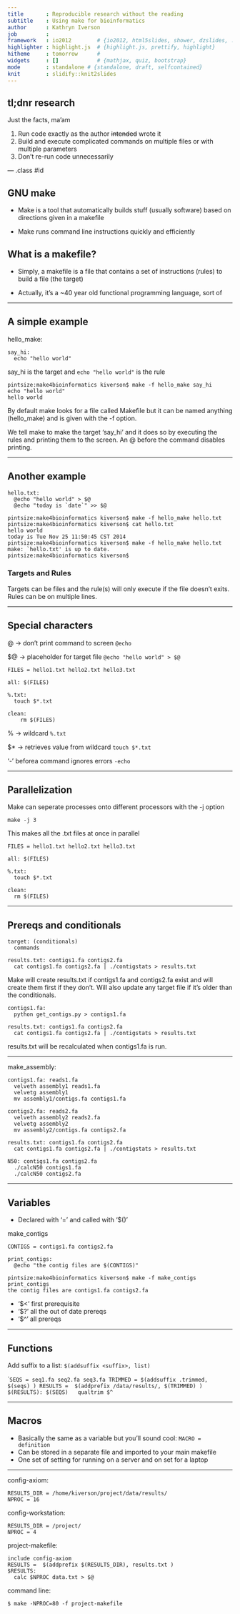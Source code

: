 ```yaml
---
title       : Reproducible research without the reading
subtitle    : Using make for bioinformatics
author      : Kathryn Iverson
job         : 
framework   : io2012        # {io2012, html5slides, shower, dzslides, ...}
highlighter : highlight.js  # {highlight.js, prettify, highlight}
hitheme     : tomorrow      # 
widgets     : []            # {mathjax, quiz, bootstrap}
mode        : standalone # {standalone, draft, selfcontained}
knit        : slidify::knit2slides
---
```


## tl;dnr research

Just the facts, ma'am

1. Run code exactly as the author ~~intended~~ wrote it
2. Build and execute complicated commands on multiple files or with multiple parameters
3. Don't re-run code unnecessarily


--- .class #id 

## GNU make

* Make is a tool that automatically builds stuff (usually software) based on directions given in a makefile

* Make runs command line instructions quickly and efficiently

## What is a makefile?

* Simply, a makefile is a file that contains a set of instructions (rules) to build a file (the target)

* Actually, it's a ~40 year old functional programming language, sort of

---

## A simple example

hello_make:
```
say_hi:
  echo "hello world"
```

say_hi is the target and `echo "hello world"` is the rule
```
pintsize:make4bioinformatics kiverson$ make -f hello_make say_hi 
echo "hello world"
hello world
```

By default make looks for a file called Makefile but it can be named anything (hello_make) and is given with the -f option. 

We tell make to make the target 'say_hi' and it does so by executing the rules and printing them to the screen. An @ before the command disables printing.

---

## Another example
```
hello.txt:
  @echo "hello world" > $@
  @echo "today is `date`" >> $@
```

```
pintsize:make4bioinformatics kiverson$ make -f hello_make hello.txt
pintsize:make4bioinformatics kiverson$ cat hello.txt 
hello world
today is Tue Nov 25 11:50:45 CST 2014
pintsize:make4bioinformatics kiverson$ make -f hello_make hello.txt
make: `hello.txt' is up to date.
pintsize:make4bioinformatics kiverson$
```

### Targets and Rules
Targets can be files and the rule(s) will only execute if the file doesn't exits. Rules can be on multiple lines.

---

## Special characters


@ -> don't print command to screen `@echo`

$@ -> placeholder for target file  `@echo "hello world" > $@`
```
FILES = hello1.txt hello2.txt hello3.txt

all: $(FILES)

%.txt:
  touch $*.txt

clean:
	rm $(FILES)
```
% -> wildcard `%.txt`

$* -> retrieves value from wildcard `touch $*.txt`

'-' beforea command ignores errors `-echo`

---

## Parallelization

Make can seperate processes onto different processors with the -j option

```
make -j 3
```

This makes all the .txt files at once in parallel

```
FILES = hello1.txt hello2.txt hello3.txt

all: $(FILES)

%.txt:
  touch $*.txt

clean:
  rm $(FILES)
```

---

## Prereqs and conditionals

```
target: (conditionals)
  commands
```

```
results.txt: contigs1.fa contigs2.fa
  cat contigs1.fa contigs2.fa | ./contigstats > results.txt
```

Make will create results.txt if contigs1.fa and contigs2.fa exist and will create them first if they don't. Will also update any target file if it's older than the conditionals.

```
contigs1.fa:
  python get_contigs.py > contigs1.fa
  
results.txt: contigs1.fa contigs2.fa
  cat contigs1.fa contigs2.fa | ./contigstats > results.txt
```

results.txt will be recalculated when contigs1.fa is run.

---

make_assembly:

```
contigs1.fa: reads1.fa
  velveth assembly1 reads1.fa
  velvetg assembly1
  mv assembly1/contigs.fa contigs1.fa

contigs2.fa: reads2.fa
  velveth assembly2 reads2.fa
  velvetg assembly2
  mv assembly2/contigs.fa contigs2.fa

results.txt: contigs1.fa contigs2.fa
  cat contigs1.fa contigs2.fa | ./contigstats > results.txt
  
N50: contigs1.fa contigs2.fa
  ./calcN50 contigs1.fa
  ./calcN50 contigs2.fa
```

---

## Variables

* Declared with '=' and called with '$()'

make_contigs
```
CONTIGS = contigs1.fa contigs2.fa

print_contigs:
  @echo "the contig files are $(CONTIGS)"
```

```
pintsize:make4bioinformatics kiverson$ make -f make_contigs print_contigs
the contig files are contigs1.fa contigs2.fa
```

* '$<' first prerequisite
* '$?' all the out of date prereqs
* '$\^' all prereqs

---

## Functions
Add suffix to a list: `$(addsuffix <suffix>, list)`

````
SEQS = seq1.fa seq2.fa seq3.fa
TRIMMED = $(addsuffix .trimmed, $(seqs) )
RESULTS =  $(addprefix /data/results/, $(TRIMMED) )
$(RESULTS): $(SEQS)
  qualtrim $^
```

---

## Macros

* Basically the same as a variable but you'll sound cool: `MACRO = definition`
* Can be stored in a separate file and imported to your main makefile
* One set of setting for running on a server and on set for a laptop

---

config-axiom:
```
RESULTS_DIR = /home/kiverson/project/data/results/
NPROC = 16
```
config-workstation:
```
RESULTS_DIR = /project/
NPROC = 4
```

project-makefile:
```
include config-axiom
RESULTS =  $(addprefix $(RESULTS_DIR), results.txt )
$RESULTS:
  calc $NPROC data.txt > $@
```

command line:
```
$ make -NPROC=80 -f project-makefile
```



